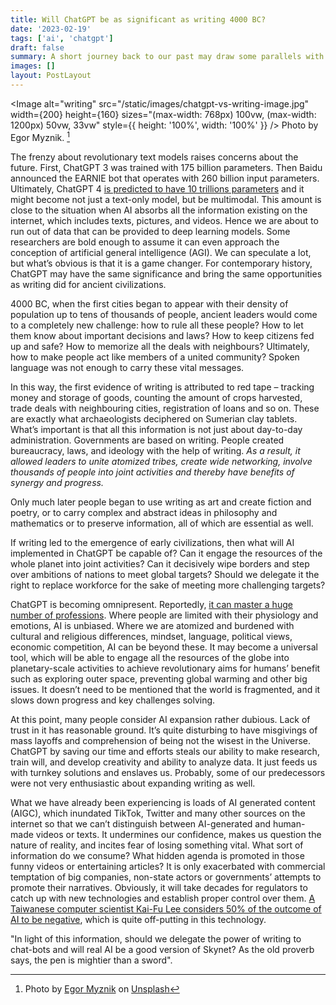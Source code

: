 ```yaml
---
title: Will ChatGPT be as significant as writing 4000 BC?
date: '2023-02-19'
tags: ['ai', 'chatgpt']
draft: false
summary: A short journey back to our past may draw some parallels with our future.
images: []
layout: PostLayout
---
```


<Image
  alt="writing"
  src="/static/images/chatgpt-vs-writing-image.jpg"
  width={200}
  height={160}
  sizes="(max-width: 768px) 100vw,
          (max-width: 1200px) 50vw,
          33vw"
  style={{ height: '100%', width: '100%' }}
/>
Photo by Egor Myznik. [^1]

The frenzy about revolutionary text models raises concerns about the future. First, ChatGPT 3 was trained with 175 billion parameters. Then Baidu announced the EARNIE bot that operates with 260 billion input parameters. Ultimately, ChatGPT 4 [is predicted to have 10 trillions parameters](https://www.forbes.com/sites/robtoews/2022/12/20/10-ai-predictions-for-2023/?sh=8669cdbfab7f) and it might become not just a text-only model, but be multimodal. This amount is close to the situation when AI absorbs all the information existing on the internet, which includes texts, pictures, and videos. Hence we are about to run out of data that can be provided to deep learning models. Some researchers are bold enough to assume it can even approach the conception of artificial general intelligence (AGI). We can speculate a lot, but what’s obvious is that it is a game changer. For contemporary history, ChatGPT may have the same significance and bring the same opportunities as writing did for ancient civilizations.

4000 BC, when the first cities began to appear with their density of population up to tens of thousands of people, ancient leaders would come to a completely new challenge: how to rule all these people? How to let them know about important decisions and laws? How to keep citizens fed up and safe? How to memorize all the deals with neighbours? Ultimately, how to make people act like members of a united community? Spoken language was not enough to carry these vital messages.

In this way, the first evidence of writing is attributed to red tape – tracking money and storage of goods, counting the amount of crops harvested, trade deals with neighbouring cities, registration of loans and so on. These are exactly what archaeologists deciphered on Sumerian clay tablets. What’s important is that all this information is not just about day-to-day administration. Governments are based on writing. People created bureaucracy, laws, and ideology with the help of writing. _As a result, it allowed leaders to unite atomized tribes, create wide networking, involve thousands of people into joint activities and thereby have benefits of synergy and progress._

Only much later people began to use writing as art and create fiction and poetry, or to carry complex and abstract ideas in philosophy and mathematics or to preserve information, all of which are essential as well.

If writing led to the emergence of early civilizations, then what will AI implemented in ChatGPT be capable of? Can it engage the resources of the whole planet into joint activities? Can it decisively wipe borders and step over ambitions of nations to meet global targets? Should we delegate it the right to replace workforce for the sake of meeting more challenging targets?

ChatGPT is becoming omnipresent. Reportedly, [it can master a huge number of professions](https://github.com/f/awesome-chatgpt-prompts). Where people are limited with their physiology and emotions, AI is unbiased. Where we are atomized and burdened with cultural and religious differences, mindset, language, political views, economic competition, AI can be beyond these. It may become a universal tool, which will be able to engage all the resources of the globe into planetary-scale activities to achieve revolutionary aims for humans’ benefit such as exploring outer space, preventing global warming and other big issues. It doesn’t need to be mentioned that the world is fragmented, and it slows down progress and key challenges solving.

At this point, many people consider AI expansion rather dubious. Lack of trust in it has reasonable ground. It’s quite disturbing to have misgivings of mass layoffs and comprehension of being not the wisest in the Universe. ChatGPT by saving our time and efforts steals our ability to make research, train will, and develop creativity and ability to analyze data. It just feeds us with turnkey solutions and enslaves us. Probably, some of our predecessors were not very enthusiastic about expanding writing as well.

What we have already been experiencing is loads of AI generated content (AIGC), which inundated TikTok, Twitter and many other sources on the internet so that we can’t distinguish between AI-generated and human-made videos or texts. It undermines our confidence, makes us question the nature of reality, and incites fear of losing something vital. What sort of information do we consume? What hidden agenda is promoted in those funny videos or entertaining articles? It is only exacerbated with commercial temptation of big companies, non-state actors or governments’ attempts to promote their narratives. Obviously, it will take decades for regulators to catch up with new technologies and establish proper control over them. [A Taiwanese computer scientist Kai-Fu Lee considers 50% of the outcome of AI to be negative](https://www.youtube.com/watch?v=JGiLz_Jx9uI&t=11510s), which is quite off-putting in this technology.

"In light of this information, should we delegate the power of writing to chat-bots and will real AI be a good version of Skynet? As the old proverb says, the pen is mightier than a sword".

[^1]: Photo by [Egor Myznik](https://unsplash.com/@vonshnauzer) on [Unsplash](https://unsplash.com/photos/of_azYsANQY)
